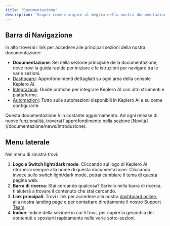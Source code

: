 ```yaml
---
title: 'Documentazione'
description: 'Scopri come navigare al meglio nella nostra documentazione'
---
```


## Barra di Navigazione

In alto troverai i link per accedere alle principali sezioni della nostra documentazione:

- **Documentazione**: Sei nella sezione principale della documentazione, dove trovi la guida rapida per iniziare e le istruzioni per navigare tra le varie sezioni.
- [Dashboard](/dashboard/dashboard/introduzione): Approfondimenti dettagliati su ogni area della console Keplero AI.
- [Integrazioni](/integrazioni/integrazioni): Guide pratiche per integrare Keplero AI con altri strumenti e piattaforme.
- [Automazioni](/automazioni/automazioni): Tutto sulle automazioni disponibili in Keplero AI e su come configurarle.

<Info>
Questa documentazione è in costante aggiornamento. Ad ogni release di nuove funzionalità, troverai l'approfondimento nella sezione [Novità](/documentazione/news/introduzione).
</Info>

## Menu laterale

Nel menu di sinistra trovi:

1. **Logo e Switch light/dark mode**: Cliccando sul logo di Keplero AI ritornerai sempre alla home di questa documentazione. Cliccando invece sullo switch light/dark mode, potrai cambiare il tema di questa pagina web.
2. **Barra di ricerca**: Stai cercando qualcosa? Scrivilo nella barra di ricerca, ti aiuterà a trovare il contenuto che stai cercando.
3. **Link principali**: Trovi i link per accedere alla nostra [dashboard online](https://console.keplero.ai/), alla nostra [landing page](https://keplero.ai/) e per contattare direttamente il nostro [Support Team](mailto:support@keplero.ai).
4. **Indice**: Indice della sezione in cui ti trovi, per capire la gerarchia dei contenuti e spostarti rapidamente nelle varie sotto-sezioni.